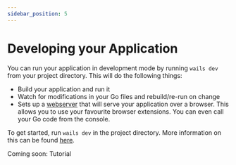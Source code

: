 ```yaml
---
sidebar_position: 5
---
```


# Developing your Application

You can run your application in development mode by running `wails dev` from your project directory. This will do the following things:

  - Build your application and run it
  - Watch for modifications in your Go files and rebuild/re-run on change
  - Sets up a [webserver](http://localhost:34115) that will serve your application over a browser. This allows you to use your favourite browser extensions. You can even call your Go code from the console.

To get started, run `wails dev` in the project directory. More information on this can be found [here](../reference/cli.mdx#dev).

Coming soon: Tutorial